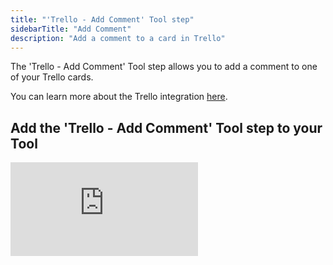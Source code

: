 ```yaml
---
title: "'Trello - Add Comment' Tool step"
sidebarTitle: "Add Comment"
description: "Add a comment to a card in Trello"
---
```


The 'Trello - Add Comment' Tool step allows you to add a comment to one of your Trello cards. 

<Note>You can learn more about the Trello integration [here](/integrations/popular-integrations/trello).</Note>

## Add the 'Trello - Add Comment' Tool step to your Tool

<div style={{ width:"100%",position:"relative","padding-top":"56.75%" }}>
<iframe src="https://app.supademo.com/embed/cmc8wa17t077d8qszfji77h21" frameBorder="0" title="Add the Python Tool step to your Tool" allow="clipboard-write" webkitallowfullscreen="true" mozallowfullscreen="true" allowfullscreen style={{ position:"absolute",top:0,left:0,width:"100%",height:"100%",border:"3px solid #5E43CE",borderRadius:"10px" }} />

</div>

You can add the 'Trello - Add Comment' Tool step to your Tool by:

1. Creating a new Tool, then searching for the 'Trello - Add Comment' Tool step
2. Click 'Expand' to see the full Tool step
3. Select or add your Trello account
4. Select the board your card is on
5. Select the card you want to add a comment to
6. Add the text that you want to add in a comment to 'Comment'
7. Click 'Run step' to run your Tool step